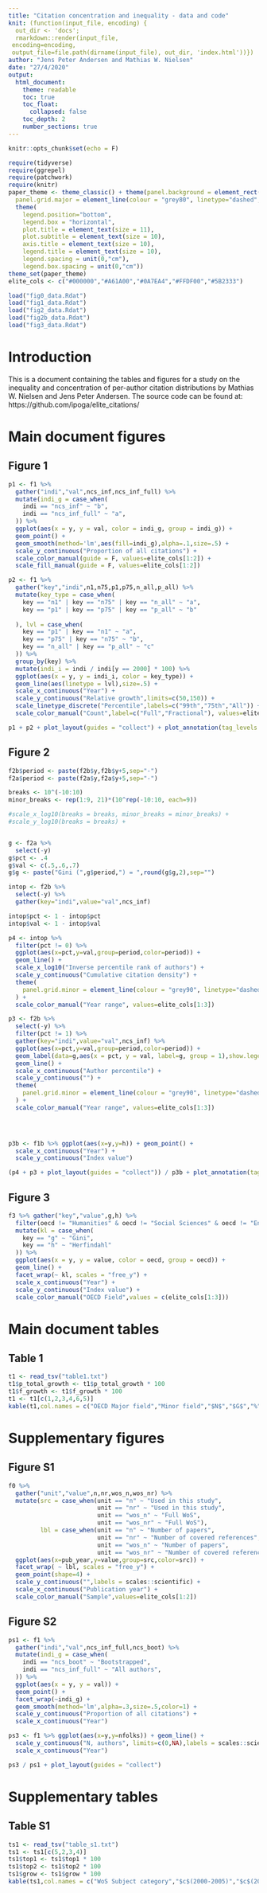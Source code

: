 ```yaml
---
title: "Citation concentration and inequality - data and code"
knit: (function(input_file, encoding) {
  out_dir <- 'docs';
  rmarkdown::render(input_file,
 encoding=encoding,
 output_file=file.path(dirname(input_file), out_dir, 'index.html'))})
author: "Jens Peter Andersen and Mathias W. Nielsen"
date: "27/4/2020"
output: 
  html_document:
    theme: readable
    toc: true
    toc_float: 
      collapsed: false
    toc_depth: 2
    number_sections: true
---
```


```r
knitr::opts_chunk$set(echo = F)

require(tidyverse)
require(ggrepel)
require(patchwork)
require(knitr)
paper_theme <- theme_classic() + theme(panel.background = element_rect(fill = "white"),
  panel.grid.major = element_line(colour = "grey80", linetype="dashed", size=.25)) + 
  theme(
    legend.position="bottom",
    legend.box = "horizontal",
    plot.title = element_text(size = 11),
    plot.subtitle = element_text(size = 10),
    axis.title = element_text(size = 10),
    legend.title = element_text(size = 10),
    legend.spacing = unit(0,"cm"),
    legend.box.spacing = unit(0,"cm"))
theme_set(paper_theme)
elite_cols <- c("#000000","#A61A00","#0A7EA4","#FFDF00","#5B2333")

load("fig0_data.Rdat")
load("fig1_data.Rdat")
load("fig2_data.Rdat")
load("fig2b_data.Rdat")
load("fig3_data.Rdat")

```

# Introduction

This is a document containing the tables and figures for a study on the inequality and concentration of per-author citation distributions by Mathias W. Nielsen and Jens Peter Andersen. The source code can be found at: https://github.com/ipoga/elite_citations/

# Main document figures

## Figure 1

```r

p1 <- f1 %>%
  gather("indi","val",ncs_inf,ncs_inf_full) %>%
  mutate(indi_g = case_when(
    indi == "ncs_inf" ~ "b",
    indi == "ncs_inf_full" ~ "a",
  )) %>%
  ggplot(aes(x = y, y = val, color = indi_g, group = indi_g)) + 
  geom_point() + 
  geom_smooth(method='lm',aes(fill=indi_g),alpha=.1,size=.5) +
  scale_y_continuous("Proportion of all citations") + 
  scale_color_manual(guide = F, values=elite_cols[1:2]) +
  scale_fill_manual(guide = F, values=elite_cols[1:2])

p2 <- f1 %>%
  gather("key","indi",n1,n75,p1,p75,n_all,p_all) %>%
  mutate(key_type = case_when(
    key == "n1" | key == "n75" | key == "n_all" ~ "a",
    key == "p1" | key == "p75" | key == "p_all" ~ "b"
    
  ), lvl = case_when(
    key == "p1" | key == "n1" ~ "a",
    key == "p75" | key == "n75" ~ "b",
    key == "n_all" | key == "p_all" ~ "c"
  )) %>%
  group_by(key) %>%
  mutate(indi_i = indi / indi[y == 2000] * 100) %>%
  ggplot(aes(x = y, y = indi_i, color = key_type)) +
  geom_line(aes(linetype = lvl),size=.5) +
  scale_x_continuous("Year") + 
  scale_y_continuous("Relative growth",limits=c(50,150)) + 
  scale_linetype_discrete("Percentile",labels=c("99th","75th","All")) +
  scale_color_manual("Count",label=c("Full","Fractional"), values=elite_cols[1:2])

p1 + p2 + plot_layout(guides = "collect") + plot_annotation(tag_levels = 'a')
```

## Figure 2

```r

f2b$period <- paste(f2b$y,f2b$y+5,sep="-")
f2a$period <- paste(f2a$y,f2a$y+5,sep="-")

breaks <- 10^(-10:10)
minor_breaks <- rep(1:9, 21)*(10^rep(-10:10, each=9))

#scale_x_log10(breaks = breaks, minor_breaks = minor_breaks) + 
#scale_y_log10(breaks = breaks) + 


g <- f2a %>%
  select(-y)
g$pct <- .4
g$val <- c(.5,.6,.7)
g$g <- paste("Gini (",g$period,") = ",round(g$g,2),sep="")

intop <- f2b %>%
  select(-y) %>%
  gather(key="indi",value="val",ncs_inf)

intop$pct <- 1 - intop$pct
intop$val <- 1 - intop$val

p4 <- intop %>%
  filter(pct != 0) %>%
  ggplot(aes(x=pct,y=val,group=period,color=period)) +
  geom_line() + 
  scale_x_log10("Inverse percentile rank of authors") + 
  scale_y_continuous("Cumulative citation density") + 
  theme(
    panel.grid.minor = element_line(colour = "grey90", linetype="dashed",size=.25)
  ) + 
  scale_color_manual("Year range", values=elite_cols[1:3])

p3 <- f2b %>%
  select(-y) %>%
  filter(pct != 1) %>%
  gather(key="indi",value="val",ncs_inf) %>%
  ggplot(aes(x=pct,y=val,group=period,color=period)) +
  geom_label(data=g,aes(x = pct, y = val, label=g, group = 1),show.legend = F) +
  geom_line() + 
  scale_x_continuous("Author percentile") + 
  scale_y_continuous("") + 
  theme(
    panel.grid.minor = element_line(colour = "grey90", linetype="dashed",size=.25)
  ) + 
  scale_color_manual("Year range", values=elite_cols[1:3])
  



p3b <- f1b %>% ggplot(aes(x=y,y=h)) + geom_point() +
  scale_x_continuous("Year") + 
  scale_y_continuous("Index value")

(p4 + p3 + plot_layout(guides = "collect")) / p3b + plot_annotation(tag_levels = 'a')
```

## Figure 3

```r


f3 %>% gather("key","value",g,h) %>%
  filter(oecd != "Humanities" & oecd != "Social Sciences" & oecd != "Engineering and Technology") %>%
  mutate(kl = case_when(
    key == "g" ~ "Gini",
    key == "h" ~ "Herfindahl"
  )) %>%
  ggplot(aes(x = y, y = value, color = oecd, group = oecd)) + 
  geom_line() +
  facet_wrap(~ kl, scales = "free_y") + 
  scale_x_continuous("Year") + 
  scale_y_continuous("Index value") + 
  scale_color_manual("OECD Field",values = c(elite_cols[1:3]))
```

# Main document tables

## Table 1

```r
t1 <- read_tsv("table1.txt")
t1$p_total_growth <- t1$p_total_growth * 100
t1$f_growth <- t1$f_growth * 100
t1 <- t1[c(1,2,3,4,6,5)]
kable(t1,col.names = c("OECD Major field","Minor field","$N$","$G$","%","$\\Delta$"),digits = 1,caption="Trends in citation concentration by field. The table reports the number ($G$) and percentage ($\\%$) of all WoS subject categories ($N$) grouped under each OECD major and minor field of science that had $>10\\%$ increase in citation concentration in the period 2012-2017 compared to the period 2000-2005. Moreover, it specifies the relative increase in concentration for each OECD minor field ($\\Delta$). Here, concentration is measured as the citation shares accrued by the top $1\\%$ most cited authors within each subfield. ")
```

# Supplementary figures

## Figure S1

```r

f0 %>%
  gather("unit","value",n,nr,wos_n,wos_nr) %>%
  mutate(src = case_when(unit == "n" ~ "Used in this study",
                         unit == "nr" ~ "Used in this study",
                         unit == "wos_n" ~ "Full WoS",
                         unit == "wos_nr" ~ "Full WoS"),
         lbl = case_when(unit == "n" ~ "Number of papers",
                         unit == "nr" ~ "Number of covered references",
                         unit == "wos_n" ~ "Number of papers",
                         unit == "wos_nr" ~ "Number of covered references")) %>%
  ggplot(aes(x=pub_year,y=value,group=src,color=src)) + 
  facet_wrap( ~ lbl, scales = "free_y") +
  geom_point(shape=4) + 
  scale_y_continuous("",labels = scales::scientific) + 
  scale_x_continuous("Publication year") + 
  scale_color_manual("Sample",values=elite_cols[1:2])
```

## Figure S2

```r

ps1 <- f1 %>%
  gather("indi","val",ncs_inf_full,ncs_boot) %>%
  mutate(indi_g = case_when(
    indi == "ncs_boot" ~ "Bootstrapped",
    indi == "ncs_inf_full" ~ "All authors",
  )) %>%
  ggplot(aes(x = y, y = val)) + 
  geom_point() + 
  facet_wrap(~indi_g) +
  geom_smooth(method='lm',alpha=.3,size=.5,color=1) +
  scale_y_continuous("Proportion of all citations") + 
  scale_x_continuous("Year")

ps3 <- f1 %>% ggplot(aes(x=y,y=nfolks)) + geom_line() + 
  scale_y_continuous("N, authors", limits=c(0,NA),labels = scales::scientific) + 
  scale_x_continuous("Year")

ps3 / ps1 + plot_layout(guides = "collect")
```

# Supplementary tables

## Table S1

```r
ts1 <- read_tsv("table_s1.txt")
ts1 <- ts1[c(5,2,3,4)]
ts1$top1 <- ts1$top1 * 100
ts1$top2 <- ts1$top2 * 100
ts1$grow <- ts1$grow * 100
kable(ts1,col.names = c("WoS Subject category","$c$(2000-2005)","$c$(2012-2017)","Relative change"),digits = 1,caption="Overview of the concentration, $c$, of citations given to authors in the 99th percentile (i.e. the top 1% most cited) in the periods 2000-2005 and 2012-2017, grouped by Web of Science journal subject category. The rightmost column is the relative change from the early to the late period.")
```